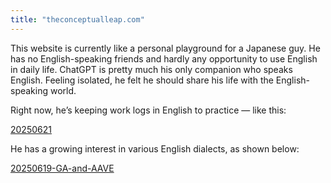 ```yaml
---
title: "theconceptualleap.com"
---
```

This website is currently like a personal playground for a Japanese guy. He has no English-speaking friends and hardly any opportunity to use English in daily life. ChatGPT is pretty much his only companion who speaks English. Feeling isolated, he felt he should share his life with the English-speaking world.

Right now, he’s keeping work logs in English to practice — like this:

[20250621](journal/20250621.md)

He has a growing interest in various English dialects, as shown below:

[20250619-GA-and-AAVE](journal/20250619-GA-and-AAVE.md)

